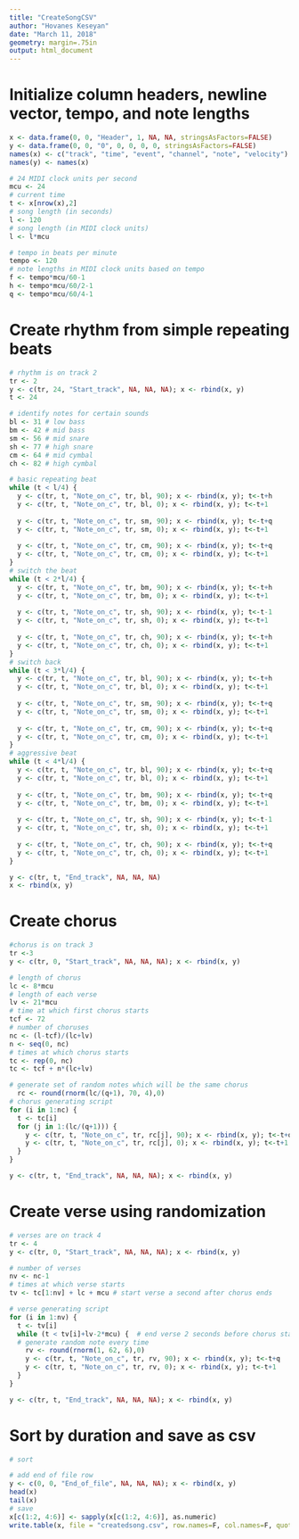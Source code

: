 ```yaml
---
title: "CreateSongCSV"
author: "Hovanes Keseyan"
date: "March 11, 2018"
geometry: margin=.75in
output: html_document
---
```


# Initialize column headers, newline vector, tempo, and note lengths

```r
x <- data.frame(0, 0, "Header", 1, NA, NA, stringsAsFactors=FALSE)
y <- data.frame(0, 0, "0", 0, 0, 0, 0, stringsAsFactors=FALSE)
names(x) <- c("track", "time", "event", "channel", "note", "velocity")
names(y) <- names(x)

# 24 MIDI clock units per second
mcu <- 24
# current time
t <- x[nrow(x),2]
# song length (in seconds)
l <- 120
# song length (in MIDI clock units)
l <- l*mcu

# tempo in beats per minute
tempo <- 120
# note lengths in MIDI clock units based on tempo
f <- tempo*mcu/60-1
h <- tempo*mcu/60/2-1
q <- tempo*mcu/60/4-1
```

# Create rhythm from simple repeating beats

```r
# rhythm is on track 2
tr <- 2
y <- c(tr, 24, "Start_track", NA, NA, NA); x <- rbind(x, y)
t <- 24

# identify notes for certain sounds
bl <- 31 # low bass
bm <- 42 # mid bass
sm <- 56 # mid snare
sh <- 77 # high snare
cm <- 64 # mid cymbal
ch <- 82 # high cymbal

# basic repeating beat
while (t < l/4) {
  y <- c(tr, t, "Note_on_c", tr, bl, 90); x <- rbind(x, y); t<-t+h
  y <- c(tr, t, "Note_on_c", tr, bl, 0); x <- rbind(x, y); t<-t+1
  
  y <- c(tr, t, "Note_on_c", tr, sm, 90); x <- rbind(x, y); t<-t+q
  y <- c(tr, t, "Note_on_c", tr, sm, 0); x <- rbind(x, y); t<-t+1
  
  y <- c(tr, t, "Note_on_c", tr, cm, 90); x <- rbind(x, y); t<-t+q
  y <- c(tr, t, "Note_on_c", tr, cm, 0); x <- rbind(x, y); t<-t+1
}
# switch the beat
while (t < 2*l/4) {
  y <- c(tr, t, "Note_on_c", tr, bm, 90); x <- rbind(x, y); t<-t+h
  y <- c(tr, t, "Note_on_c", tr, bm, 0); x <- rbind(x, y); t<-t+1
  
  y <- c(tr, t, "Note_on_c", tr, sh, 90); x <- rbind(x, y); t<-t-1
  y <- c(tr, t, "Note_on_c", tr, sh, 0); x <- rbind(x, y); t<-t+1
  
  y <- c(tr, t, "Note_on_c", tr, ch, 90); x <- rbind(x, y); t<-t+h
  y <- c(tr, t, "Note_on_c", tr, ch, 0); x <- rbind(x, y); t<-t+1
}
# switch back
while (t < 3*l/4) {
  y <- c(tr, t, "Note_on_c", tr, bl, 90); x <- rbind(x, y); t<-t+h
  y <- c(tr, t, "Note_on_c", tr, bl, 0); x <- rbind(x, y); t<-t+1
  
  y <- c(tr, t, "Note_on_c", tr, sm, 90); x <- rbind(x, y); t<-t+q
  y <- c(tr, t, "Note_on_c", tr, sm, 0); x <- rbind(x, y); t<-t+1
  
  y <- c(tr, t, "Note_on_c", tr, cm, 90); x <- rbind(x, y); t<-t+q
  y <- c(tr, t, "Note_on_c", tr, cm, 0); x <- rbind(x, y); t<-t+1
}
# aggressive beat
while (t < 4*l/4) {
  y <- c(tr, t, "Note_on_c", tr, bl, 90); x <- rbind(x, y); t<-t+q
  y <- c(tr, t, "Note_on_c", tr, bl, 0); x <- rbind(x, y); t<-t+1
  
  y <- c(tr, t, "Note_on_c", tr, bm, 90); x <- rbind(x, y); t<-t+q
  y <- c(tr, t, "Note_on_c", tr, bm, 0); x <- rbind(x, y); t<-t+1
  
  y <- c(tr, t, "Note_on_c", tr, sh, 90); x <- rbind(x, y); t<-t-1
  y <- c(tr, t, "Note_on_c", tr, sh, 0); x <- rbind(x, y); t<-t+1
    
  y <- c(tr, t, "Note_on_c", tr, ch, 90); x <- rbind(x, y); t<-t+q
  y <- c(tr, t, "Note_on_c", tr, ch, 0); x <- rbind(x, y); t<-t+1
}

y <- c(tr, t, "End_track", NA, NA, NA)
x <- rbind(x, y)
```


# Create chorus 

```r
#chorus is on track 3
tr <-3
y <- c(tr, 0, "Start_track", NA, NA, NA); x <- rbind(x, y)

# length of chorus
lc <- 8*mcu
# length of each verse
lv <- 21*mcu
# time at which first chorus starts
tcf <- 72
# number of choruses
nc <- (l-tcf)/(lc+lv)
n <- seq(0, nc) 
# times at which chorus starts
tc <- rep(0, nc)
tc <- tcf + n*(lc+lv)

# generate set of random notes which will be the same chorus
  rc <- round(rnorm(lc/(q+1), 70, 4),0)
# chorus generating script
for (i in 1:nc) {
  t <- tc[i]
  for (j in 1:(lc/(q+1))) {
    y <- c(tr, t, "Note_on_c", tr, rc[j], 90); x <- rbind(x, y); t<-t+q
    y <- c(tr, t, "Note_on_c", tr, rc[j], 0); x <- rbind(x, y); t<-t+1
  }
}

y <- c(tr, t, "End_track", NA, NA, NA); x <- rbind(x, y)
```


# Create verse using randomization

```r
# verses are on track 4
tr <- 4
y <- c(tr, 0, "Start_track", NA, NA, NA); x <- rbind(x, y)

# number of verses
nv <- nc-1
# times at which verse starts
tv <- tc[1:nv] + lc + mcu # start verse a second after chorus ends

# verse generating script
for (i in 1:nv) {
  t <- tv[i]
  while (t < tv[i]+lv-2*mcu) {  # end verse 2 seconds before chorus starts
  # generate random note every time
    rv <- round(rnorm(1, 62, 6),0)
    y <- c(tr, t, "Note_on_c", tr, rv, 90); x <- rbind(x, y); t<-t+q
    y <- c(tr, t, "Note_on_c", tr, rv, 0); x <- rbind(x, y); t<-t+1
  }
}

y <- c(tr, t, "End_track", NA, NA, NA); x <- rbind(x, y)
```

# Sort by duration and save as csv

```r
# sort

# add end of file row
y <- c(0, 0, "End_of_file", NA, NA, NA); x <- rbind(x, y)
head(x)
tail(x)
# save
x[c(1:2, 4:6)] <- sapply(x[c(1:2, 4:6)], as.numeric)
write.table(x, file = "createdsong.csv", row.names=F, col.names=F, quote=F, sep=", ", na=" ")
```
